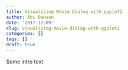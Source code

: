 ```yaml
---
title: Visualizing Movie Dialog with ggplot2
author: Abi Dawson
date: '2017-12-09'
slug: visualizing-movie-dialog-with-ggplot2
categories: []
tags: []
draft: true
---
```


Some intro text.